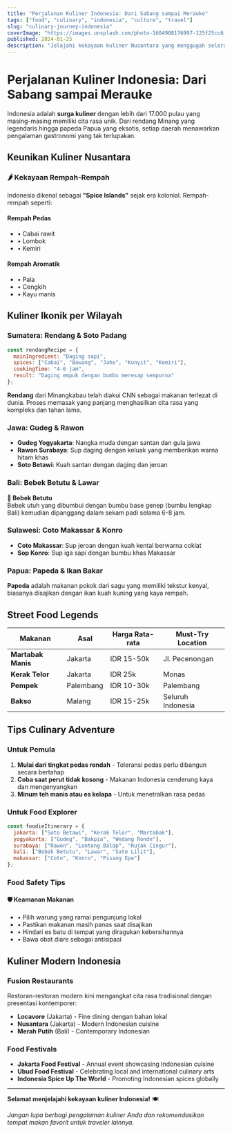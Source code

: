 ```yaml
---
title: "Perjalanan Kuliner Indonesia: Dari Sabang sampai Merauke"
tags: ["food", "culinary", "indonesia", "culture", "travel"]
slug: "culinary-journey-indonesia"
coverImage: "https://images.unsplash.com/photo-1604908176997-125f25cc6f3d?w=800"
published: 2024-01-25
description: "Jelajahi kekayaan kuliner Nusantara yang menggugah selera dari berbagai daerah di Indonesia."
---
```


# Perjalanan Kuliner Indonesia: Dari Sabang sampai Merauke

Indonesia adalah **surga kuliner** dengan lebih dari 17.000 pulau yang masing-masing memiliki cita rasa unik. Dari rendang Minang yang legendaris hingga papeda Papua yang eksotis, setiap daerah menawarkan pengalaman gastronomi yang tak terlupakan.

## Keunikan Kuliner Nusantara

### 🌶️ Kekayaan Rempah-Rempah
Indonesia dikenal sebagai **"Spice Islands"** sejak era kolonial. Rempah-rempah seperti:

<div className="grid grid-cols-2 gap-4 my-6">
  <div className="bg-red-50 p-4 rounded-lg">
    <h4 className="font-bold text-red-800">Rempah Pedas</h4>
    <ul className="text-red-700 mt-2">
      <li>• Cabai rawit</li>
      <li>• Lombok</li>
      <li>• Kemiri</li>
    </ul>
  </div>
  <div className="bg-yellow-50 p-4 rounded-lg">
    <h4 className="font-bold text-yellow-800">Rempah Aromatik</h4>
    <ul className="text-yellow-700 mt-2">
      <li>• Pala</li>
      <li>• Cengkih</li>
      <li>• Kayu manis</li>
    </ul>
  </div>
</div>

## Kuliner Ikonik per Wilayah

### Sumatera: Rendang & Soto Padang
```jsx
const rendangRecipe = {
  mainIngredient: "Daging sapi",
  spices: ["Cabai", "Bawang", "Jahe", "Kunyit", "Kemiri"],
  cookingTime: "4-6 jam",
  result: "Daging empuk dengan bumbu meresap sempurna"
};
```

**Rendang** dari Minangkabau telah diakui CNN sebagai makanan terlezat di dunia. Proses memasak yang panjang menghasilkan cita rasa yang kompleks dan tahan lama.

### Jawa: Gudeg & Rawon
- **Gudeg Yogyakarta**: Nangka muda dengan santan dan gula jawa
- **Rawon Surabaya**: Sup daging dengan keluak yang memberikan warna hitam khas
- **Soto Betawi**: Kuah santan dengan daging dan jeroan

### Bali: Bebek Betutu & Lawar
<div className="bg-orange-50 border-l-4 border-orange-400 p-4 my-4">
  <strong>🦆 Bebek Betutu</strong><br/>
  Bebek utuh yang dibumbui dengan bumbu base genep (bumbu lengkap Bali) kemudian dipanggang dalam sekam padi selama 6-8 jam.
</div>

### Sulawesi: Coto Makassar & Konro
- **Coto Makassar**: Sup jeroan dengan kuah kental berwarna coklat
- **Sop Konro**: Sup iga sapi dengan bumbu khas Makassar

### Papua: Papeda & Ikan Bakar
**Papeda** adalah makanan pokok dari sagu yang memiliki tekstur kenyal, biasanya disajikan dengan ikan kuah kuning yang kaya rempah.

## Street Food Legends

| Makanan | Asal | Harga Rata-rata | Must-Try Location |
|---------|------|-----------------|-------------------|
| **Martabak Manis** | Jakarta | IDR 15-50k | Jl. Pecenongan |
| **Kerak Telor** | Jakarta | IDR 25k | Monas |
| **Pempek** | Palembang | IDR 10-30k | Palembang |
| **Bakso** | Malang | IDR 15-25k | Seluruh Indonesia |

## Tips Culinary Adventure

### Untuk Pemula
1. **Mulai dari tingkat pedas rendah** - Toleransi pedas perlu dibangun secara bertahap
2. **Coba saat perut tidak kosong** - Makanan Indonesia cenderung kaya dan mengenyangkan
3. **Minum teh manis atau es kelapa** - Untuk menetralkan rasa pedas

### Untuk Food Explorer
```javascript
const foodieItinerary = {
  jakarta: ["Soto Betawi", "Kerak Telor", "Martabak"],
  yogyakarta: ["Gudeg", "Bakpia", "Wedang Ronde"], 
  surabaya: ["Rawon", "Lontong Balap", "Rujak Cingur"],
  bali: ["Bebek Betutu", "Lawar", "Sate Lilit"],
  makassar: ["Coto", "Konro", "Pisang Epe"]
};
```

### Food Safety Tips
<div className="bg-blue-50 p-4 rounded-lg border-l-4 border-blue-500 my-6">
  <h4 className="text-blue-800 font-semibold mb-2">🛡️ Keamanan Makanan</h4>
  <ul className="text-blue-700 space-y-1">
    <li>• Pilih warung yang ramai pengunjung lokal</li>
    <li>• Pastikan makanan masih panas saat disajikan</li>
    <li>• Hindari es batu di tempat yang diragukan kebersihannya</li>
    <li>• Bawa obat diare sebagai antisipasi</li>
  </ul>
</div>

## Kuliner Modern Indonesia

### Fusion Restaurants
Restoran-restoran modern kini mengangkat cita rasa tradisional dengan presentasi kontemporer:

- **Locavore** (Jakarta) - Fine dining dengan bahan lokal
- **Nusantara** (Jakarta) - Modern Indonesian cuisine  
- **Merah Putih** (Bali) - Contemporary Indonesian

### Food Festivals
- **Jakarta Food Festival** - Annual event showcasing Indonesian cuisine
- **Ubud Food Festival** - Celebrating local and international culinary arts
- **Indonesia Spice Up The World** - Promoting Indonesian spices globally

---

**Selamat menjelajahi kekayaan kuliner Indonesia!** 🍽️ 

*Jangan lupa berbagi pengalaman kuliner Anda dan rekomendasikan tempat makan favorit untuk traveler lainnya.*
